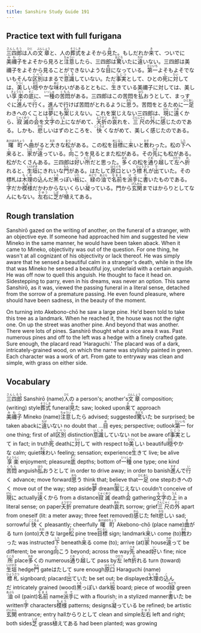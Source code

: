 ```yaml
---
title: Sanshiro Study Guide 191
---
```


## Practice text with full furigana

<p>
<ruby><rb>三四郎</rb><rt>さんしろう</rt></ruby>は<ruby><rb>人</rb><rt>ひと</rt></ruby>の<ruby><rb>文章</rb><rt>ぶんしょう</rt></ruby>と、人の<ruby><rb>葬式</rb><rt>そうしき</rt></ruby>をよそから<ruby><rb>見</rb><rt>み</rt></ruby>た。もしだれか<ruby><rb>来</rb><rt>き</rt></ruby>て、ついでに<ruby><rb>美禰子</rb><rt>みねこ</rt></ruby>をよそから見ろと<ruby><rb>注意</rb><rt>ちゅうい</rt></ruby>したら、三四郎は<ruby><rb>驚</rb><rt>おどろ</rt></ruby>いたに<ruby><rb>違</rb><rt>ちが</rt></ruby>いない。三四郎は美禰子をよそから見ることができないような<ruby><rb>目</rb><rt>め</rt></ruby>になっている。<ruby><rb>第一</rb><rt>だいいち</rt></ruby>よそもよそでないもそんな<ruby><rb>区別</rb><rt>くべつ</rt></ruby>はまるで<ruby><rb>意識</rb><rt>いしき</rt></ruby>していない。ただ<ruby><rb>事実</rb><rt>じじつ</rt></ruby>として、ひとの<ruby><rb>死</rb><rt>し</rt></ruby>に<ruby><rb>対</rb><rt>たい</rt></ruby>しては、<ruby><rb>美</rb><rt>うつく</rt></ruby>しい<ruby><rb>穏</rb><rt>おだ</rt></ruby>やかな<ruby><rb>味</rb><rt>あじ</rt></ruby>わいがあるとともに、<ruby><rb>生</rb><rt>い</rt></ruby>きている美禰子に対しては、美しい<ruby><rb>享楽</rb><rt>きょうらく</rt></ruby>の<ruby><rb>底</rb><rt>そこ</rt></ruby>に、<ruby><rb>一種</rb><rt>いっしゅ</rt></ruby>の<ruby><rb>苦悶</rb><rt>くもん</rt></ruby>がある。三四郎はこの苦悶を<ruby><rb>払</rb><rt>はら</rt></ruby>おうとして、まっすぐに<ruby><rb>進</rb><rt>すす</rt></ruby>んで<ruby><rb>行</rb><rt>い</rt></ruby>く。進んで行けば苦悶がとれるように<ruby><rb>思</rb><rt>おも</rt></ruby>う。苦悶をとるために<ruby><rb>一足</rb><rt>ひとあし</rt></ruby>わきへのくことは<ruby><rb>夢</rb><rt>ゆめ</rt></ruby>にも<ruby><rb>案</rb><rt>あん</rt></ruby>じえない。これを案じえない三四郎は、<ruby><rb>現</rb><rt>げん</rt></ruby>に<ruby><rb>遠</rb><rt>とお</rt></ruby>くから、<ruby><rb>寂滅</rb><rt>じゃくめつ</rt></ruby>の<ruby><rb>会</rb><rt>え</rt></ruby>を<ruby><rb>文字</rb><rt>もじ</rt></ruby>の<ruby><rb>上</rb><rt>うえ</rt></ruby>にながめて、<ruby><rb>夭折</rb><rt>ようせつ</rt></ruby>の<ruby><rb>哀</rb><rt>あわ</rt></ruby>れを、<ruby><rb>三尺</rb><rt>さんじゃく</rt></ruby>の<ruby><rb>外</rb><rt>そと</rt></ruby>に<ruby><rb>感</rb><rt>かん</rt></ruby>じたのである。しかも、<ruby><rb>悲</rb><rt>かな</rt></ruby>しいはずのところを、<ruby><rb>快</rb><rt>こころよ</rt></ruby>くながめて、美しく感じたのである。
</p>

<p>
<ruby><rb>曙町</rb><rt>あけぼのちょう</rt></ruby>へ<ruby><rb>曲</rb><rt>ま</rt></ruby>がると<ruby><rb>大</rb><rt>おお</rt></ruby>きな<ruby><rb>松</rb><rt>まつ</rt></ruby>がある。この松を<ruby><rb>目標</rb><rt>めじるし</rt></ruby>に<ruby><rb>来</rb><rt>こ</rt></ruby>いと<ruby><rb>教</rb><rt>おそ</rt></ruby>わった。松の<ruby><rb>下</rb><rt>した</rt></ruby>へ<ruby><rb>来</rb><rt>く</rt></ruby>ると、<ruby><rb>家</rb><rt>いえ</rt></ruby>が<ruby><rb>違</rb><rt>ちが</rt></ruby>っている。<ruby><rb>向</rb><rt>む</rt></ruby>こうを見るとまた松がある。その<ruby><rb>先</rb><rt>さき</rt></ruby>にも松がある。松がたくさんある。三四郎は<ruby><rb>好</rb><rt>い</rt></ruby>い<ruby><rb>所</rb><rt>ところ</rt></ruby>だと思った。<ruby><rb>多</rb><rt>おお</rt></ruby>くの松を<ruby><rb>通</rb><rt>とお</rt></ruby>り<ruby><rb>越</rb><rt>こ</rt></ruby>して<ruby><rb>左</rb><rt>ひだり</rt></ruby>へ<ruby><rb>折</rb><rt>お</rt></ruby>れると、<ruby><rb>生垣</rb><rt>いけがき</rt></ruby>にきれいな<ruby><rb>門</rb><rt>もん</rt></ruby>がある。はたして<ruby><rb>原口</rb><rt>はらぐち</rt></ruby>という<ruby><rb>標札</rb><rt>ひょうさつ</rt></ruby>が<ruby><rb>出</rb><rt>で</rt></ruby>ていた。その標札は<ruby><rb>木理</rb><rt>もくめ</rt></ruby>の<ruby><rb>込</rb><rt>こ</rt></ruby>んだ<ruby><rb>黒</rb><rt>くろ</rt></ruby>っぽい<ruby><rb>板</rb><rt>いた</rt></ruby>に、<ruby><rb>緑</rb><rt>みどり</rt></ruby>の<ruby><rb>油</rb><rt>あぶら</rt></ruby>で<ruby><rb>名前</rb><rt>なまえ</rt></ruby>を<ruby><rb>派手</rb><rt>はで</rt></ruby>に<ruby><rb>書</rb><rt>か</rt></ruby>いたものである。<ruby><rb>字</rb><rt>じ</rt></ruby>だか<ruby><rb>模様</rb><rt>もよう</rt></ruby>だかわからないくらい<ruby><rb>凝</rb><rt>こ</rt></ruby>っている。門から<ruby><rb>玄関</rb><rt>げんかん</rt></ruby>まではからりとしてなんにもない。<ruby><rb>左右</rb><rt>さゆう</rt></ruby>に<ruby><rb>芝</rb><rt>しば</rt></ruby>が<ruby><rb>植</rb><rt>う</rt></ruby>えてある。
</p>


## Rough translation

Sanshirō gazed on the writing of another, on the funeral of a stranger, with an objective eye. If someone had approached him and suggested he view Mineko in the same manner, he would have been taken aback. When it came to Mineko, objectivity was out of the question. For one thing, he wasn't at all cognizant of his objectivity or lack thereof. He was simply aware that he sensed a beautiful calm in a stranger's death, while in the life that was Mineko he sensed a beautiful joy, underlaid with a certain anguish. He was off now to quell this anguish. He thought to face it head on. Sidestepping to parry, even in his dreams, was never an option. This same Sanshirō, as it was, viewed the passing funeral in a literal sense, detached from the sorrow of a premature passing. He even found pleasure, where should have been sadness, in the beauty of the moment.

On turning into Akebono-chō he saw a large pine. He'd been told to take this tree as a landmark. When he reached it, the house was not the right one. On up the street was another pine. And beyond that was another. There were lots of pines. Sanshirō thought what a nice area it was. Past numerous pines and off to the left was a hedge with a finely crafted gate. Sure enough, the placard read 'Haraguchi.' The placard was of a dark, intricately-grained wood, on which the name was stylishly painted in green. Each character was a work of art. From gate to entryway was clean and simple, with grass on either side.    


## Vocabulary

<p>
<span class="vocabstudy"><ruby><rb>三四郎</rb><rt>さんしろう</rt></ruby>&nbsp;Sanshirō (name)</span><span class="vocabstudy"><ruby><rb>人</rb><rt>ひと</rt></ruby>の&nbsp;a person's; another's</span><span class="vocabstudy"><ruby><rb>文章</rb><rt>ぶんしょう</rt></ruby>&nbsp;composition; (writing) style</span><span class="vocabstudy"><ruby><rb>葬式</rb><rt>そうしき</rt></ruby>&nbsp;funeral</span><span class="vocabstudy"><ruby><rb>見</rb><rt>み</rt></ruby>た&nbsp;saw; looked upon</span><span class="vocabstudy"><ruby><rb>来</rb><rt>き</rt></ruby>て&nbsp;approach</span><span class="vocabstudy"><ruby><rb>美禰子</rb><rt>みねこ</rt></ruby>&nbsp;Mineko (name)</span><span class="vocabstudy"><ruby><rb>注意</rb><rt>ちゅうい</rt></ruby>したら&nbsp;advised; suggested</span><span class="vocabstudy"><ruby><rb>驚</rb><rt>おどろ</rt></ruby>いた&nbsp;be surprised; be taken aback</span><span class="vocabstudy">に<ruby><rb>違</rb><rt>ちが</rt></ruby>いない&nbsp;no doubt that ...</span><span class="vocabstudy"><ruby><rb>目</rb><rt>め</rt></ruby>&nbsp;eyes; perspective; outlook</span><span class="vocabstudy"><ruby><rb>第一</rb><rt>だいいち</rt></ruby>&nbsp;for one thing; first of all</span><span class="vocabstudy"><ruby><rb>区別</rb><rt>くべつ</rt></ruby>&nbsp;distinction</span><span class="vocabstudy"><ruby><rb>意識</rb><rt>いしき</rt></ruby>していない&nbsp;not be aware of</span><span class="vocabstudy"><ruby><rb>事実</rb><rt>じじつ</rt></ruby>として&nbsp;in fact; in truth</span><span class="vocabstudy"><ruby><rb>死</rb><rt>し</rt></ruby>&nbsp;death</span><span class="vocabstudy">に<ruby><rb>対</rb><rt>たい</rt></ruby>して&nbsp;with respect to</span><span class="vocabstudy"><ruby><rb>美</rb><rt>うつく</rt></ruby>しい&nbsp;beautiful</span><span class="vocabstudy"><ruby><rb>穏</rb><rt>おだ</rt></ruby>やかな&nbsp;calm; quiet</span><span class="vocabstudy"><ruby><rb>味</rb><rt>あじ</rt></ruby>わい&nbsp;feeling; sensation; experience</span><span class="vocabstudy"><ruby><rb>生</rb><rt>い</rt></ruby>きて&nbsp;live; be alive</span><span class="vocabstudy"><ruby><rb>享楽</rb><rt>きょうらく</rt></ruby>&nbsp;enjoyment; pleasure</span><span class="vocabstudy"><ruby><rb>底</rb><rt>そこ</rt></ruby>&nbsp;depths; bottom of</span><span class="vocabstudy"><ruby><rb>一種</rb><rt>いっしゅ</rt></ruby>&nbsp;one type; one kind</span><span class="vocabstudy"><ruby><rb>苦悶</rb><rt>くもん</rt></ruby>&nbsp;anguish</span><span class="vocabstudy"><ruby><rb>払</rb><rt>はら</rt></ruby>おうとして&nbsp;in order to drive away; in order to banish</span><span class="vocabstudy"><ruby><rb>進</rb><rt>すす</rt></ruby>んで<ruby><rb>行</rb><rt>い</rt></ruby>く&nbsp;advance; move forward</span><span class="vocabstudy"><ruby><rb>思</rb><rt>おも</rt></ruby>う&nbsp;think that; believe that</span><span class="vocabstudy"><ruby><rb>一足</rb><rt>ひとあし</rt></ruby>&nbsp;one step</span><span class="vocabstudy">わきへのく&nbsp;move out of the way; step aside</span><span class="vocabstudy"><ruby><rb>夢</rb><rt>ゆめ</rt></ruby>&nbsp;dream</span><span class="vocabstudy"><ruby><rb>案</rb><rt>あん</rt></ruby>じえない&nbsp;couldn't conceive of</span><span class="vocabstudy"><ruby><rb>現</rb><rt>げん</rt></ruby>に&nbsp;actually</span><span class="vocabstudy"><ruby><rb>遠</rb><rt>とお</rt></ruby>くから&nbsp;from a distance</span><span class="vocabstudy"><ruby><rb>寂滅</rb><rt>じゃくめつ</rt></ruby>&nbsp;death</span><span class="vocabstudy"><ruby><rb>会</rb><rt>え</rt></ruby>&nbsp;gathering</span><span class="vocabstudy"><ruby><rb>文字</rb><rt>もじ</rt></ruby>の<ruby><rb>上</rb><rt>うえ</rt></ruby>&nbsp;in a literal sense; on paper</span><span class="vocabstudy"><ruby><rb>夭折</rb><rt>ようせつ</rt></ruby>&nbsp;premature death</span><span class="vocabstudy"><ruby><rb>哀</rb><rt>あわ</rt></ruby>れ&nbsp;sorrow; grief</span><span class="vocabstudy"><ruby><rb>三尺</rb><rt>さんじゃく</rt></ruby>の<ruby><rb>外</rb><rt>そと</rt></ruby>&nbsp;apart from oneself (lit: a meter away; three feet removed)</span><span class="vocabstudy"><ruby><rb>感</rb><rt>かん</rt></ruby>じた&nbsp;felt</span><span class="vocabstudy"><ruby><rb>悲</rb><rt>かな</rt></ruby>しい&nbsp;sad; sorrowful</span><span class="vocabstudy"><ruby><rb>快</rb><rt>こころよ</rt></ruby>く&nbsp;pleasantly; cheerfully</span>
<span class="vocabstudy"><ruby><rb>曙町</rb><rt>あけぼのちょう</rt></ruby>&nbsp;Akebono-chō (place name)</span><span class="vocabstudy"><ruby><rb>曲</rb><rt>ま</rt></ruby>がる&nbsp;turn (onto)</span><span class="vocabstudy"><ruby><rb>大</rb><rt>おお</rt></ruby>きな&nbsp;large</span><span class="vocabstudy"><ruby><rb>松</rb><rt>まつ</rt></ruby>&nbsp;pine tree</span><span class="vocabstudy"><ruby><rb>目標</rb><rt>めじるし</rt></ruby>&nbsp;sign; landmark</span><span class="vocabstudy"><ruby><rb>来</rb><rt>こ</rt></ruby>い&nbsp;come (to)</span><span class="vocabstudy"><ruby><rb>教</rb><rt>おそ</rt></ruby>わった&nbsp;was instructed</span><span class="vocabstudy"><ruby><rb>下</rb><rt>した</rt></ruby>&nbsp;beneath</span><span class="vocabstudy"><ruby><rb>来</rb><rt>く</rt></ruby>る&nbsp;come (to); arrive (at)</span><span class="vocabstudy"><ruby><rb>家</rb><rt>いえ</rt></ruby>&nbsp;house</span><span class="vocabstudy"><ruby><rb>違</rb><rt>ちが</rt></ruby>って&nbsp;be different; be wrong</span><span class="vocabstudy"><ruby><rb>向</rb><rt>む</rt></ruby>こう&nbsp;beyond; across the way</span><span class="vocabstudy"><ruby><rb>先</rb><rt>さき</rt></ruby>&nbsp;ahead</span><span class="vocabstudy"><ruby><rb>好</rb><rt>い</rt></ruby>い&nbsp;fine; nice</span><span class="vocabstudy"><ruby><rb>所</rb><rt>ところ</rt></ruby>&nbsp;place</span><span class="vocabstudy"><ruby><rb>多</rb><rt>おお</rt></ruby>くの&nbsp;numerous</span><span class="vocabstudy"><ruby><rb>通</rb><rt>とお</rt></ruby>り<ruby><rb>越</rb><rt>こ</rt></ruby>して&nbsp;pass by</span><span class="vocabstudy"><ruby><rb>左</rb><rt>ひだり</rt></ruby>&nbsp;left</span><span class="vocabstudy"><ruby><rb>折</rb><rt>お</rt></ruby>れる&nbsp;turn (toward)</span><span class="vocabstudy"><ruby><rb>生垣</rb><rt>いけがき</rt></ruby>&nbsp;hedge</span><span class="vocabstudy"><ruby><rb>門</rb><rt>もん</rt></ruby>&nbsp;gate</span><span class="vocabstudy">はたして&nbsp;sure enough</span><span class="vocabstudy"><ruby><rb>原口</rb><rt>はらぐち</rt></ruby>&nbsp;Haraguchi (name)</span><span class="vocabstudy"><ruby><rb>標札</rb><rt>ひょうさつ</rt></ruby>&nbsp;signboard; placard</span><span class="vocabstudy"><ruby><rb>出</rb><rt>で</rt></ruby>ていた&nbsp;be set out; be displayed</span><span class="vocabstudy"><ruby><rb>木理</rb><rt>もくめ</rt></ruby>の<ruby><rb>込</rb><rt>こ</rt></ruby>んだ&nbsp;intricately grained (wood)</span><span class="vocabstudy"><ruby><rb>黒</rb><rt>くろ</rt></ruby>っぽい&nbsp;dark</span><span class="vocabstudy"><ruby><rb>板</rb><rt>いた</rt></ruby>&nbsp;board; piece of wood</span><span class="vocabstudy"><ruby><rb>緑</rb><rt>みどり</rt></ruby>&nbsp;green</span><span class="vocabstudy"><ruby><rb>油</rb><rt>あぶら</rt></ruby>&nbsp;oil (paint)</span><span class="vocabstudy"><ruby><rb>名前</rb><rt>なまえ</rt></ruby>&nbsp;name</span><span class="vocabstudy"><ruby><rb>派手</rb><rt>はで</rt></ruby>に&nbsp;with a flourish; in a stylized manner</span><span class="vocabstudy"><ruby><rb>書</rb><rt>か</rt></ruby>いた&nbsp;be written</span><span class="vocabstudy"><ruby><rb>字</rb><rt>じ</rt></ruby>&nbsp;characters</span><span class="vocabstudy"><ruby><rb>模様</rb><rt>もよう</rt></ruby>&nbsp;patterns; designs</span><span class="vocabstudy"><ruby><rb>凝</rb><rt>こ</rt></ruby>っている&nbsp;be refined; be artistic</span><span class="vocabstudy"><ruby><rb>玄関</rb><rt>げんかん</rt></ruby>&nbsp;entrance; entry hall</span><span class="vocabstudy">からりとして&nbsp;clean and simple</span><span class="vocabstudy"><ruby><rb>左右</rb><rt>さゆう</rt></ruby>&nbsp;left and right; both sides</span><span class="vocabstudy"><ruby><rb>芝</rb><rt>しば</rt></ruby>&nbsp;grass</span><span class="vocabstudy"><ruby><rb>植</rb><rt>う</rt></ruby>えてある&nbsp;had been planted; was growing</span>
</p>
